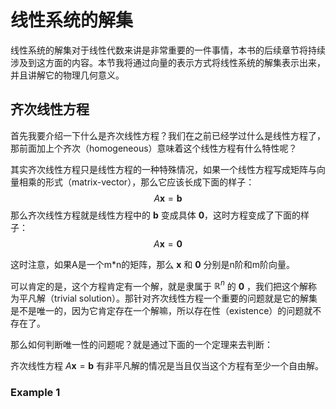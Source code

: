 # 线性系统的解集

线性系统的解集对于线性代数来讲是非常重要的一件事情，本书的后续章节将持续涉及到这方面的内容。本节我将通过向量的表示方式将线性系统的解集表示出来，并且讲解它的物理几何意义。

## 齐次线性方程
首先我要介绍一下什么是齐次线性方程？我们在之前已经学过什么是线性方程了，那前面加上个齐次（homogeneous）意味着这个线性方程有什么特性呢？

其实齐次线性方程只是线性方程的一种特殊情况，如果一个线性方程写成矩阵与向量相乘的形式（matrix-vector），那么它应该长成下面的样子：
$$
A\mathbf{x}=\mathbf{b}
$$
那么齐次线性方程就是线性方程中的 $\mathbf{b}$ 变成具体 $\mathbf{0}$，这时方程变成了下面的样子：
$$
A\mathbf{x} = \mathbf{0}
$$

这时注意，如果A是一个m*n的矩阵，那么 $\mathbf{x}$ 和 $\mathbf{0}$ 分别是n阶和m阶向量。

可以肯定的是，这个方程肯定有一个解，就是隶属于 $\mathbb{R}^n$ 的 $\mathbf{0}$ ，我们把这个解称为平凡解（trivial solution）。那针对齐次线性方程一个重要的问题就是它的解集是不是唯一的，因为它肯定存在一个解嘛，所以存在性（existence）的问题就不存在了。

那么如何判断唯一性的问题呢？就是通过下面的一个定理来去判断：

:::{.callout-note title="定理"}
齐次线性方程 $A\mathbf{x}=\mathbf{b}$ 有非平凡解的情况是当且仅当这个方程有至少一个自由解。
:::

### Example 1



